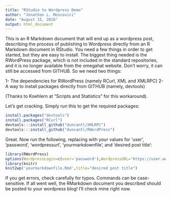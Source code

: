 ```yaml
---
title: "RStudio to Wordpress Demo"
author: "Jonathan L. Moscovici"
date: "August 15, 2016"
output: html_document
---
```


This is an R Markdown document that will end up as a wordpress post, describing the process of publishing to Wordpress directly from an R Markdown document in RStudio. You need a few things in order to get started, but they are easy to install. The biggest thing needed is the RWordPress package, which is not included in the standard repositories, and it is no longer available from the omegahat website. Don't worry, it can still be accessed from GITHUB. So we need two things:

1- The dependencies for RWordPress (namely RCurl, XML and XMLRPC)
2- A way to install packages directly from GITHUB (namely, devtools)

(Thanks to Koehlern at "Scripts and Statistics" for this workaround).

Let's get cracking. Simply run this to get the required packages:

```r
install.packages("devtools")
install.packages("RCurl")
devtools:::install_github("duncantl/XMLRPC")
devtools:::install_github("duncantl/RWordPress")
```


Great. Now run the following, replacing with your values for 'user', 'password', 'wordpressurl', 'yourmarkdownfile', and 'desired post title':

```r
library(RWordPress)
options(WordpressLogin=c(user='password'),WordpressURL='https://user.wordpress.com/xmlrpc.php')
library(knitr)
knit2wp('yourmarkdownfile.Rmd',title="desired post title")
```

If you get errors, check carefully for typos. Commands can be case-sensitive. If all went well, the RMarkdown document you described should be posted to your wordpress blog! I'll check mine right now.
